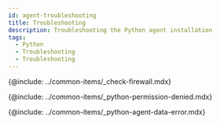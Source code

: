 ```yaml
---
id: agent-troubleshooting
title: Troubleshooting
description: Troubleshooting the Python agent installation
tags:
  - Python
  - Troubleshooting
  - Troubleshooting
---
```


{@include: ../common-items/_check-firewall.mdx} 

{@include: ../common-items/_python-permission-denied.mdx} 

<!-- 길이, 공통 사항인지 별개인지
프로젝트에 에이전트가 등록되지 않는 경우 모니터링 데이터 수집이 이루어지지 않는 경우
-->

{@include: ../common-items/_python-agent-data-error.mdx} 
